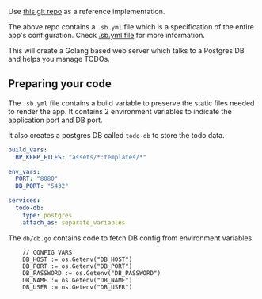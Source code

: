 Use [this git repo](https://github.com/shapeblock/go-webapp/) as a reference implementation.

The above repo contains a `.sb.yml` file which is a specification of the entire app's configuration. Check [.sb.yml file](/apps/.sb.yml) for more information.

This will create a Golang based web server which talks to a Postgres DB and helps you manage TODOs.

## Preparing your code

The `.sb.yml` file contains a build variable to preserve the static files needed to render the app. It contains 2 environment variables to indicate the application port and DB port.

It also creates a postgres DB called `todo-db` to store the todo data.

```yaml
build_vars:
  BP_KEEP_FILES: "assets/*:templates/*"

env_vars:
  PORT: "8080"
  DB_PORT: "5432"

services:
  todo-db:
    type: postgres
    attach_as: separate_variables
```

The `db/db.go` contains code to fetch DB config from environment variables.

```golang
	// CONFIG VARS
	DB_HOST := os.Getenv("DB_HOST")
	DB_PORT := os.Getenv("DB_PORT")
	DB_PASSWORD := os.Getenv("DB_PASSWORD")
	DB_NAME := os.Getenv("DB_NAME")
	DB_USER := os.Getenv("DB_USER")
```
